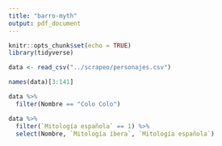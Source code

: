 ```yaml
---
title: "barro-myth"
output: pdf_document
---
```


```r
knitr::opts_chunk$set(echo = TRUE)
library(tidyverse)
```

```r
data <- read_csv("../scrapeo/personajes.csv")

names(data)[3:141]

data %>%
  filter(Nombre == "Colo Colo")

data %>%
  filter(`Mitología española` == 1) %>%
  select(Nombre, `Mitología íbera`, `Mitología española`)

```

